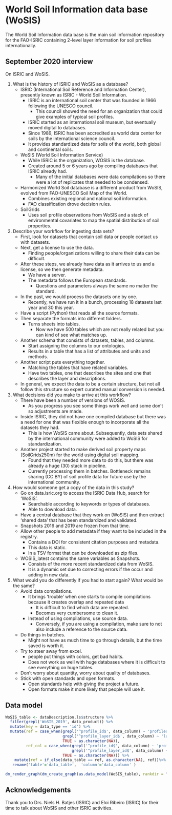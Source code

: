 # World Soil Information data base (WoSIS)

The World Soil Information data base is the main soil information repository for the FAO-ISRIC containing 2-level layer information for soil profiles internationally.

## September 2020 interview

On ISRIC and WoSIS.

  1) What is the history of ISRIC and WoSIS as a database?
      - ISRIC (International Soil Reference and Information Center), presently known as ISRIC - World Soil Information.
          + ISRIC is an international soil center that was founded in 1966 following the UNESCO council.
              - This council showed the need for an organization that could give examples of typical soil profiles.
          + ISRIC started as an international soil museum, but eventually moved digital to databases.
          + Since 1989, ISRIC has been accredited as world data center for soils by the international science council.
          + It provides standardized data for soils of the world, both global and continental soils.
      - WoSIS (World Soil Information Service)
          + While ISRIC is the organization, WOSIS is the database.
          + Created around 5 or 6 years ago by compiling databases that ISRIC already had.
              - Many of the initial databases were data compilations so there were a lot of replicates that needed to be condensed.
      - Harmonized World Soil database is a different product from WoSIS, evolved from FAO-UNESCO Soil Map of the World.
          + Combines existing regional and national soil information.
          + FAO classification drove decision rules.
      - SoilGrids
          + Uses soil profile observations from WoSIS and a stack of environmental covariates to map the spatial distribution of soil properties.

  2) Describe your workflow for ingesting data sets? 
      - First, look for datasets that contain soil data or people contact us with datasets.
      - Next, get a license to use the data.
          + Finding people/organizations willing to share their data can be difficult.
      - After these steps, we already have data as it arrives to us and a license, so we then generate metadata.
          + We have a server.
          + The metadata follows the European standards.
              - Questions and parameters always the same no matter the standard.
      - In the past, we would process the datasets one by one.
          + Recently, we have run it in a bunch, processing 18 datasets last year and 30 this year.
      - Have a script (Python) that reads all the source formats.
      - Then separate the formats into different folders.
          + Turns sheets into tables.
              - Now we have 500 tables which are not really related but you can kind of see what matches up.
      - Another schema that consists of datasets, tables, and columns.
          + Start assigning the columns to our ontologies.
          + Results in a table that has a list of attributes and units and methods.
      - Another script puts everything together.
          + Matching the tables that have related variables.
          + Have two tables, one that describes the sites and one that describes the layer and descriptions.
      - In general, we expect the data to be a certain structure, but not all follow this structure so expert curated manual conversion is needed.

  3) What decisions did you make to arrive at this workflow?
      - There have been a number of versions of WOSIS.
          + As you progress you see some things work well and some don’t so adjustments are made.
      - Inside ISRIC, they did not have one compiled database but there was a need for one that was flexible enough to incorporate all the datasets they had.
          + This is how WoSIS came about. Subsequently, data sets shared by the international community were added to WoSIS for standardization.
      - Another project started to make derived soil property maps (SoilGrids250m) for the world using digital soil mapping.
          + Found that they needed more data to do this, but there was already a huge (30) stack in pipeline.
          + Currently processing them in batches. Bottleneck remains sharing (CC BY) of soil profile data for future use by the international community.

  4) How would someone get a copy of the data in this study?
      - Go on data.isric.org to access the ISRIC Data Hub, search for 'WoSIS'.
          + Searchable according to keywords or types of databases.
          + Able to download data.
      - Have a central database that they work on (WoSIS) and then extract 'shared data' that has been standardized and validated.
      - Snapshots 2016 and 2019 are frozen from that time.
      - Allow other people to add metadata if they want to be included in the registry.
          + Contains a DOI for consistent citation purposes and metadata.
          + This data is static.
          + In a TSV format that can be downloaded as zip files.
      - WOSIS_latest contains the same variables as Snapshots.
          + Consists of the more recent standardized data from WoSIS.
          + It is a dynamic set due to correcting errors if the occur and adding in new data.

  5) What would you do differently if you had to start again? What would be the same?
      - Avoid data compilations.
          + It brings 'trouble' when one starts to compile compilations because it creates overlap and repeated data
              - It is difficult to find which data are repeated.
              - Becomes very cumbersome to clean it.
          + Instead of using compilations, use source data.
              - Conversely, if you are using a compilation, make sure to not also include a reference to the source data.
      - Do things in batches.
          + Might not have as much time to go through details, but the time saved is worth it.
      - Try to steer away from excel.
          + people put things with colors, get bad habits.
          + Does not work as well with huge databases where it is difficult to see everything on huge tables.
      - Don't worry about quantity, worry about quality of databases.
      - Stick with open standards and open formats.
          + Open standards help with giving the project a future.
          + Open formats make it more likely that people will use it.
          
          
## Data model

```r
WoSIS_table <- dataDescription.ls$structure %>%
  filter(grepl('WoSIS_2019', data_product)) %>%
  mutate(key = data_type == 'id') %>%
  mutate(ref = case_when(grepl('^profile_id$', data_column) ~ 'profiles',
                         grepl('^profile_layer_id$', data_column) ~ 'layers_physical',
                         TRUE ~ as.character(NA)),
         ref_col = case_when(grepl('^profile_id$', data_column) ~ 'profile_id',
                             grepl('^profile_layer_id$', data_column) ~ 'profile_layer_id',
                         TRUE ~ as.character(NA))) %>%
    mutate(ref = if_else(data_table == ref, as.character(NA), ref))%>%
   rename('table'='data_table',  'column'='data_column' )

dm_render_graph(dm_create_graph(as.data_model(WoSIS_table), rankdir = "RL", col_attr = c('column'), view_type = 'keys_only', graph_name='ISCN-template data model'))
```

## Acknowledgements

Thank you to Drs. Niels H. Batjes (ISRIC) and Eloi Ribeiro (ISRIC) for their time to talk about WoSIS and other ISRIC activities.
